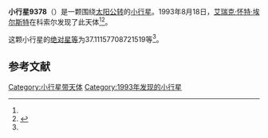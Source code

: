 {{Infobox planet
| bgcolour = #FFFFC0
| name = 9378 Nancy-Lorraine
| symbol = 
| image = 
| caption = 
| discovery = yes
| discovery_ref = 
| discoverer = [[艾瑞克·怀特·埃尔斯特|艾瑞克·怀特·埃尔斯特]]
| discovery_site = [[科索尔|科索尔]] 
| discovered = 1993年8月18日
| designations = yes
| mp_name = 
| named_after = 
| alt_names = 1993 QF3/ 1981 NM / 1993 SN4 / 1997 JP12
| mp_category = [[主带小行星|主带小行星]]
| orbit_ref = <ref name="a">[http://ssd.jpl.nasa.gov/sbdb.cgi?sstr=9378 9378 Nancy-Lorraine] {{Wayback|url=http://ssd.jpl.nasa.gov/sbdb.cgi?sstr=9378 |date=20140825114940 }}，小行星數據庫瀏覽器（JPL Small-Body Database Browser）－[[美国国家航空航天局|美国国家航空航天局]]喷气推进实验室</ref>
| epoch = 2456400.5 (2013年4月18日更新)
| aphelion = {{convert|3.540573995539684|AU|km|3|abbr=on|lk=out}}
| perihelion = {{convert|2.808403151511783|AU|km|3|abbr=on}}
| semimajor = {{convert|3.174488573525734|AU|km|3|abbr=on}}
| eccentricity = 0.115321071
| period = 2065.89897 [[日|日]]<br />5.66[[儒略年|儒略年]]
| avg_speed = 
| inclination = 2.073104182656142
| asc_node = 153.0742794953907
| mean_anomaly = 
| arg_peri = 37.11157708721519
| satellites = 
| physical_characteristics = yes
| dimensions = 
| mass = 
| density = 
| surface_grav = 
| escape_velocity = 
| sidereal_day = 
| axial_tilt = 
| pole_ecliptic_lat = 
| pole_ecliptic_lon = 
| albedo = 
| temperatures= 
| temp_name1 = 
| mean_temp_1 = 
| max_temp_1 = 
| temp_name2 = 
| max_temp_2 = 
| spectral_type = 
| abs_magnitude = 37.11157708721519
}}

'''小行星9378'''（{{lang-en|9378 Nancy-Lorraine}}）是一颗围绕[[太阳|太阳]][[公转|公转]]的[[小行星|小行星]]。1993年8月18日，[[艾瑞克·怀特·埃尔斯特|艾瑞克·怀特·埃尔斯特]]在科索尔发现了此天体<ref name="a" /><ref>{{cite news|title=小行星列表|url=http://cfa-www.harvard.edu/iau/lists/NumberedMPs.txt|accessdate=2013-07-08|newspaper=哈佛大学|archive-date=2008-05-17|archive-url=https://web.archive.org/web/20080517010638/http://cfa-www.harvard.edu/iau/lists/NumberedMPs.txt|dead-url=no}}</ref>。

这颗小行星的[[绝对星等|绝对星等]]为37.11157708721519等<ref name="a" />。

==参考文献==
{{reflist}}
{{Minor Planet Number|[[小行星9377|小行星9377]]|[[小行星9379|小行星9379]]}}

{{小天体}}

[[Category:小行星带天体|Category:小行星带天体]]
[[Category:1993年发现的小行星|Category:1993年发现的小行星]]

{{asteroid-stub}}
